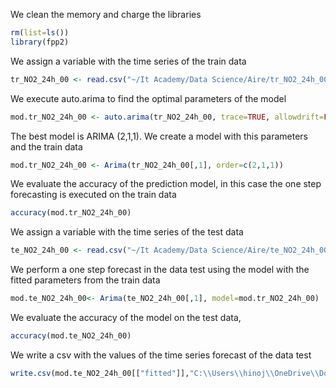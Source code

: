 
We clean the memory and charge the libraries

```{r}
rm(list=ls())
library(fpp2)
```

We assign a variable with the time series of the train data

```{r}
tr_NO2_24h_00 <- read.csv("~/It Academy/Data Science/Aire/tr_NO2_24h_00.csv", row.names=1)
```

We execute auto.arima to find the optimal parameters of the model

```{r}
mod.tr_NO2_24h_00 <- auto.arima(tr_NO2_24h_00, trace=TRUE, allowdrift=FALSE)
```

The best model is ARIMA (2,1,1). We create a model with this parameters and the train data

```{r}
mod.tr_NO2_24h_00 <- Arima(tr_NO2_24h_00[,1], order=c(2,1,1))
```

We evaluate the accuracy of the prediction model, in this case the one step forecasting is executed on the train data 

```{r}
accuracy(mod.tr_NO2_24h_00)
```

We assign a variable with the time series of the test data

```{r}
te_NO2_24h_00 <- read.csv("~/It Academy/Data Science/Aire/te_NO2_24h_00.csv", row.names=1)
```

We perform a one step forecast in the data test using the model with the fitted parameters from the train data

```{r}
mod.te_NO2_24h_00<- Arima(te_NO2_24h_00[,1], model=mod.tr_NO2_24h_00)
```

We evaluate the accuracy of the model on the test data,

```{r}
accuracy(mod.te_NO2_24h_00)
```

We write a csv with the values of the time series forecast of the data test

```{r}
write.csv(mod.te_NO2_24h_00[["fitted"]],"C:\\Users\\hinoj\\OneDrive\\Documentos\\It Academy\\Data Science\\Aire\\fr_NO2_24h_00.csv") 
```

